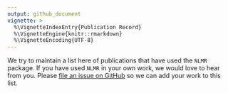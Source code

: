 ```yaml
---
output: github_document
vignette: >
  %\VignetteIndexEntry{Publication Record}
  %\VignetteEngine{knitr::rmarkdown}
  %\VignetteEncoding{UTF-8}
---
```


We try to maintain a list here of publications that have used the `NLMR` package. If you have used `NLMR` in your own work, we would love to hear from you. Please [file an issue on GitHub](https://github.com/marcosci/NLMR/issues/new/) so we can add your work to this list.

